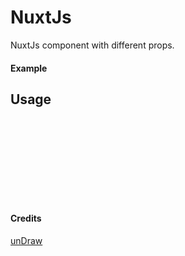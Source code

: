 
<Meta of={NuxtJs} title="unDraw/NuxtJs" />

# NuxtJs

NuxtJs component with different props.

#### Example

<Canvas of={NuxtJs.Primary} />

## Usage

```ts
import { NuxtJs } from "yadl-ui";

const Example = () => {
  return (
      <NuxtJs />
  );
};

export default Example;
```

#### Credits
[unDraw](https://undraw.co/illustrations)
